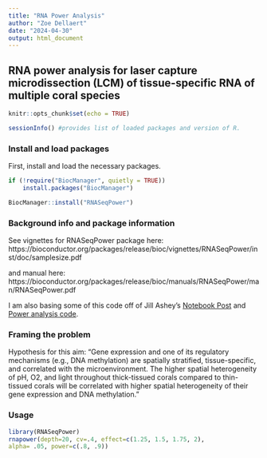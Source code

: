 ```yaml
---
title: "RNA Power Analysis"
author: "Zoe Dellaert"
date: "2024-04-30"
output: html_document
---
```


## RNA power analysis for laser capture microdissection (LCM) of tissue-specific RNA of multiple coral species

```r
knitr::opts_chunk$set(echo = TRUE)
```

```r
sessionInfo() #provides list of loaded packages and version of R.
```

### Install and load packages 

First, install and load the necessary packages.

```r
if (!require("BiocManager", quietly = TRUE))
    install.packages("BiocManager")

BiocManager::install("RNASeqPower")
```

### Background info and package information

See vignettes for RNASeqPower package here: https://bioconductor.org/packages/release/bioc/vignettes/RNASeqPower/inst/doc/samplesize.pdf

and manual here: https://bioconductor.org/packages/release/bioc/manuals/RNASeqPower/man/RNASeqPower.pdf

I am also basing some of this code off of Jill Ashey's [Notebook Post](https://jillashey.github.io/JillAshey_Putnam_Lab_Notebook/RNASeq-PowerAnalysis/) and [Power analysis code](https://github.com/JillAshey/SedimentStress/blob/master/RAnalysis/RNASeqPower.Rmd).

### Framing the problem

Hypothesis for this aim: "Gene expression and one of its regulatory mechanisms (e.g., DNA methylation) are spatially stratified, tissue-specific, and correlated with the microenvironment. The higher spatial heterogeneity of pH, O2, and light throughout thick-tissued corals compared to thin-tissued corals will be correlated with higher spatial heterogeneity of their gene expression and DNA methylation."

### Usage

```r
library(RNASeqPower)
rnapower(depth=20, cv=.4, effect=c(1.25, 1.5, 1.75, 2),
alpha= .05, power=c(.8, .9))
```

